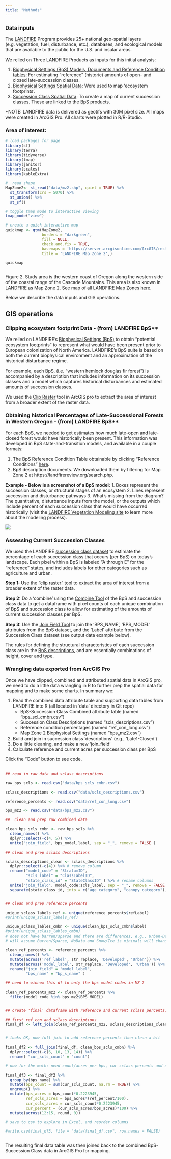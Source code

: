 ```yaml
---
title: "Methods"
---
```



### Data inputs

The [LANDFIRE](https://landfire.gov/) Program provides 25+ national geo-spatial layers (e.g. vegetation, fuel, disturbance, etc.), databases, and ecological models that are available to the public for the U.S. and insular areas.

We relied on Three LANDFIRE Products as inputs for this initial analysis:

1)  [Biophysical Settings (BpS) Models, Documents and Reference Condition tables](https://landfire.gov/bps-models.php): For estimating "reference" (historic) amounts of open- and closed late-succession classes.
2)  [Biophysical Settings Spatial Data](https://landfire.gov/bps.php): Were used to map 'ecosystem footprints'. 
3)  [Succession Class Spatial Data](https://landfire.gov/sclass.php): To create a map of current succession classes.  These are linked to the BpS products. 

\*NOTE: LANDFIRE data is delivered as geotifs with 30M pixel size. All maps were created in ArcGIS Pro. All charts were plotted in R/R-Studio.


### Area of interest:

```r
# load packages for page
library(sf)
library(terra)
library(tidyverse)
library(tmap)
library(janitor)
library(scales)
library(kableExtra)

#  read shape
MapZone2<- st_read("data/mz2.shp", quiet = TRUE) %>% 
  st_transform(crs = 5070) %>%
  st_union() %>%
  st_sf()

# toggle tmap mode to interactive viewing
tmap_mode("view")

# create a quick interactive map
quickmap <- qtm(MapZone2, 
                borders = "darkgreen", 
                fill = NULL, 
                check.and.fix = TRUE, 
                basemaps = 'https://server.arcgisonline.com/ArcGIS/rest/services/World_Topo_Map/MapServer/tile/{z}/{y}/{x}',
                title = 'LANDFIRE Map Zone 2',)

quickmap



```

Figure 2. Study area is the western coast of Oregon along the western side of the coastal range of the Cascade Mountains. This area is also known in LANDFIRE as Map Zone 2.  See map of all LANDFIRE Map Zones [here](https://landfirereview.org/IMG/USmapzones-v1_July2015.jpg).


Below we describe the data inputs and GIS operations.  

## GIS operations

### Clipping ecosystem footprint Data - (from) LANDFIRE BpS**

We relied on LANDFIRE's [Biophysical Settings (BpS)](https://landfire.gov/bps.php) to obtain "potential ecosystem footprints" to represent what would have been present prior to European colonization of North America. LANDFIRE's BpS suite is based on both the current biophysical environment and an approximation of the historical disturbance regime. 

For example, each BpS, (i.e. "western hemlock douglas fir forest") is accompanied by a description that includes information on its succession classes and a model which captures historical disturbances and estimated amounts of succession classes.

We used the [Clip Raster](https://pro.arcgis.com/en/pro-app/latest/tool-reference/data-management/clip.htm) tool in ArcGIS pro to extract the area of interest from a broader extent of the raster data.  



### Obtaining historical Percentages of Late-Successional Forests in Western Oregon - (from) LANDFIRE BpS**


For each BpS, we needed to get estimates how much late-open and late-closed forest would have historically been present. This information was developed in BpS state-and-transition models, and available in a couple formats:

1. The BpS Reference Condition Table obtainable by clicking "Reference Conditions" [here](https://landfire.gov/bps-models.php).
2. BpS description documents.  We downloaded them by filtering for Map Zone 2 at https://landfirereview.org/search.php.  


**Example - Below is a screenshot of a BpS model:** 
1. Boxes represent the succession classes, or structural stages of an ecosystem
2. Lines represent succession and disturbance pathways
3. What's missing from the diagram? The quantitative, disturbance inputs from the model, or the outputs which include percent of each succession class that would have occurred historically (visit the [LANDFIRE Vegetation Modeling site](https://thenatureconservancy.github.io/landfiremodels/) to learn more about the modeling process).


![](assets/bpsmodel.PNG)



### **Assessing Current Succession Classes**

We used the LANDFIRE [succession class dataset](https://landfire.gov/sclass.php) to estimate the percentage of each succession class that occurs (per BpS) on today's landscape. Each pixel within a BpS is labeled "A through E" for the "reference" states, and includes labels for other categories such as agriculture and urban. 

**Step 1:** Use the ["clip raster"](https://pro.arcgis.com/en/pro-app/latest/tool-reference/data-management/clip.htm) tool to extract the area of interest from a broader extent of the raster data. 

**Step 2:** Do a 'combine' using the [Combine Tool](https://pro.arcgis.com/en/pro-app/latest/tool-reference/spatial-analyst/combine.htm) of the BpS and succession class data to get a dataframe with pixel counts of each unique combination of BpS and succession class to allow for estimating of the amounts of current succession classes per BpS.  

**Step 3:** Use the [Join Field Tool](https://pro.arcgis.com/en/pro-app/3.1/tool-reference/data-management/join-field.htm) to join the 'BPS_NAME', 'BPS_MODEL' attributes from the BpS dataset, and the 'Label' attribute from the Succession Class dataset  (see output data example below).

The rules for defining the structural characteristics of each succession class are in the [BpS descriptions](https://www.landfire.gov/bps-models.php), and are essentially combinations of height, cover and type. 


### Wrangling data exported from ArcGIS Pro


Once we have clipped, combined and attributed spatial data in ArcGIS pro, we need to do a little data wrangling in R to further prep the spatial data for mapping and to make some charts.  In summary we:

1. Read the combined data attribute table and supporting data tables from LANDFIRE into R (all located in 'data' directory in Git repo)
    * BpS-Succession Class Combined attribute table (named "bps_scl_cmbn.csv")
    * Succession Class Descriptions (named "scls_descriptions.csv")
    * Reference condition percentages (named "ref_con_long.csv")
    * Map Zone 2 Biophysical Settings (named "bps_mz2.csv")
2. Build and join in succession class 'descriptions' (e.g., 'Late1-Closed')
3. Do a little cleaning, and make a new 'join_field'
4. Calculate reference and current acres per succession class per BpS

Click the "Code" button to see code.  
<br>


```r

## read in raw data and sclass descriptions

raw_bps_scls <- read.csv("data/bps_scls_cmbn.csv")

sclass_descriptions <- read.csv("data/scls_descriptions.csv")

reference_percents <- read.csv("data/ref_con_long.csv")

bps_mz2 <- read.csv("data/bps_mz2.csv")

##  clean and prep raw combined data

clean_bps_scls_cmbn <- raw_bps_scls %>%
  clean_names() %>%
  dplyr::select(-c(4, 5)) %>%
  unite("join_field", bps_model,label, sep = "_", remove = FALSE )

## clean and prep sclass descriptions

sclass_descriptions_clean <- sclass_descriptions %>%
  dplyr::select(-c(4)) %>% # remove column
  rename("model_code" = "StratumID",
         "scls_label" = "ClassLabelID",
         "state_class_id" = "StateClassID" ) %>% # rename columns
  unite("join_field", model_code:scls_label, sep = "_", remove = FALSE ) %>%
  separate(state_class_id, into = c("age_category", "canopy_category"), sep = ":", remove = FALSE) 


## clean and prep reference percents

unique_sclass_labels_ref <- unique(reference_percents$refLabel)
#print(unique_sclass_labels_ref)

unique_sclass_lables_cmbn <- unique(clean_bps_scls_cmbn$label)
#print(unique_sclass_lables_cmbn)
# does not have barren/sparse and there are differences, e.g., Urban-Developed between this and sclass label
# will assume Barren/Sparse, NoData and Snow/Ice is minimal; will change "Developed" to "Urban" in reference df cleaning code 

clean_ref_percents <- reference_percents %>%
  clean_names() %>%
  mutate(across('ref_label', str_replace, 'Developed', 'Urban')) %>%
  mutate(across('model_label', str_replace, 'Developed', 'Urban')) %>%
  rename("join_field" = "model_label",
         "bps_name" = "bp_s_name" )

## need to winnow this df to only the bps model codes in MZ 2

clean_ref_percents_mz2 <- clean_ref_percents %>%
  filter(model_code %in% bps_mz2$BPS_MODEL)


## create 'final' dataframe with reference and current sclass percents, acres and labels

## first ref con and sclass descriptions
final_df <- left_join(clean_ref_percents_mz2, sclass_descriptions_clean) 


# looks OK, now full join to add reference percents then clean a bit

final_df2 <- full_join(final_df, clean_bps_scls_cmbn) %>%
  dplyr::select(-c(6, 10, 13, 14)) %>%
  rename( "cur_scls_count" = "count")

# now for the math: need count/acres per bps, cur sclass percents and differences

final_df3 <- final_df2 %>%
  group_by(bps_name) %>%
  mutate(bps_count = sum(cur_scls_count, na.rm = TRUE)) %>%
  ungroup() %>%
  mutate(bps_acres = bps_count*0.2223945,
         ref_scls_acres = bps_acres*(ref_percent/100),
         cur_scls_acres = cur_scls_count*0.2223945,
         cur_percent = (cur_scls_acres/bps_acres)*100) %>%
  mutate(across(12:15, round, 0))

# save to csv to explore in Excel, and reorder columns

#write.csv(final_df3, file = "data/final_df.csv", row.names = FALSE)



```


The resulting final data table was then joined back to the combined BpS-Succession Class data in ArcGIS Pro for mapping. 



